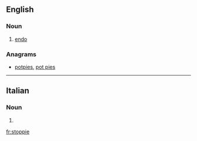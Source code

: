 ==English==

===Noun===
{{en-noun}}

# {{context|cycling|lang=en}} [[endo]]

===Anagrams===
* [[potpies#English|potpies]], [[pot pies#English|pot pies]]

----

==Italian==

===Noun===
{{head|it|plural}} {{g|f}}

# {{plural of|stoppia|lang=it}}

[[fr:stoppie]]
